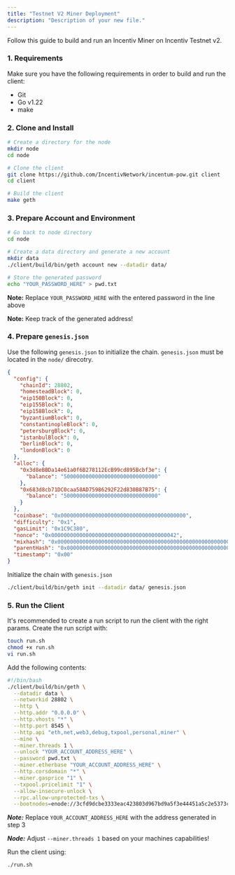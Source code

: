 ```yaml
---
title: "Testnet V2 Miner Deployment"
description: "Description of your new file."
---
```


Follow this guide to build and run an Incentiv Miner on Incentiv Testnet v2.

### 1. Requirements

Make sure you have the following requirements in order to build and run the client:

- Git
- Go v1.22
- make

### 2. Clone and Install

```bash
# Create a directory for the node
mkdir node
cd node

# Clone the client
git clone https://github.com/IncentivNetwork/incentum-pow.git client
cd client

# Build the client
make geth
```

### 3. Prepare Account and Environment

```bash
# Go back to node directory
cd node

# Create a data directory and generate a new account
mkdir data
./client/build/bin/geth account new --datadir data/

# Store the generated password
echo "YOUR_PASSWORD_HERE" > pwd.txt
```

**Note:** Replace `YOUR_PASSWORD_HERE` with the entered password in the line above

**Note:** Keep track of the generated address\!

### 4. Prepare `genesis.json`

Use the following `genesis.json` to initialize the chain. `genesis.json` must be located in the `node/` direcotry.

```json
{
  "config": {
    "chainId": 28802,
    "homesteadBlock": 0,
    "eip150Block": 0,
    "eip155Block": 0,
    "eip158Block": 0,
    "byzantiumBlock": 0,
    "constantinopleBlock": 0,
    "petersburgBlock": 0,
    "istanbulBlock": 0,
    "berlinBlock": 0,
    "londonBlock": 0
  },
  "alloc": {
    "0x3d8eBBDa14e61a0f6B278112EcB99cd895Bcbf3e": {
      "balance": "500000000000000000000000000000"
    },
    "0x683d8cb71DC0caa58AD75986292F22d830B87B75": {
      "balance": "500000000000000000000000000000"
    }
  },
  "coinbase": "0x0000000000000000000000000000000000000000",
  "difficulty": "0x1",
  "gasLimit": "0x1C9C380",
  "nonce": "0x0000000000000000000000000000000000000042",
  "mixhash": "0x0000000000000000000000000000000000000000000000000000000000000000",
  "parentHash": "0x0000000000000000000000000000000000000000000000000000000000000000",
  "timestamp": "0x00"
}
```

Initialize the chain with `genesis.json`

```bash
./client/build/bin/geth init --datadir data/ genesis.json
```

### 5. Run the Client

It's recommended to create a run script to run the client with the right params. Create the run script with:

```bash
touch run.sh
chmod +x run.sh
vi run.sh
```

Add the following contents:

```bash
#!/bin/bash
./client/build/bin/geth \
  --datadir data \
  --networkid 28802 \
  --http \
  --http.addr "0.0.0.0" \
  --http.vhosts "*" \
  --http.port 8545 \
  --http.api "eth,net,web3,debug,txpool,personal,miner" \
  --mine \
  --miner.threads 1 \
  --unlock "YOUR_ACCOUNT_ADDRESS_HERE" \
  --password pwd.txt \
  --miner.etherbase "YOUR_ACCOUNT_ADDRESS_HERE" \
  --http.corsdomain "*" \
  --miner.gasprice "1" \
  --txpool.pricelimit "1" \
  --allow-insecure-unlock \
  --rpc.allow-unprotected-txs \
  --bootnodes=enode://3cfd9dcbe3333eac423803d967bd9a5f3e44451a5c2e5373c1d26c25c98d7d3194d6623c6fb4f465cc72c38f14807cb993f7a11b71160266c02fbdfcc9661797@57.129.137.109:30303
```

**_Note:_** Replace `YOUR_ACCOUNT_ADDRESS_HERE` with the address generated in step 3

**_Node:_** Adjust `--miner.threads 1` based on your machines capabilities\!

Run the client using:

```bash
./run.sh
```